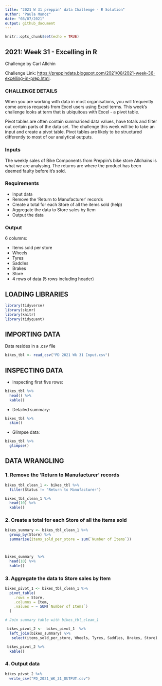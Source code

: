 ```yaml
---
title: "2021 W 31 preppin' data Challenge - R Solution"
author: "Paula Munoz"
date: "08/07/2021"
output: github_document
---
```


```r
knitr::opts_chunk$set(echo = TRUE)
```

## 2021: Week 31 - Excelling in R

Challenge by Carl Allchin  

Challenge Link: <https://preppindata.blogspot.com/2021/08/2021-week-36-excelling-in-prep.html>.

### CHALLENGE DETAILS

When you are working with data in most organisations, you will frequently come across requests from Excel users using Excel terms. This week's challenge looks at term that is ubiquitous with Excel - a pivot table. 

Pivot tables are often contain summarised data values, have totals and filter out certain parts of the data set. The challenge this week will be to take an input and create a pivot table. Pivot tables are likely to be structured differently to most of our analytical outputs.


### Inputs

The weekly sales of Bike Components from Preppin's bike store Allchains is what we are analysing. The returns are where the product has been deemed faulty before it's sold. 


### Requirements

* Input data
* Remove the 'Return to Manufacturer' records
* Create a total for each Store of all the items sold (help)
* Aggregate the data to Store sales by Item
* Output the data

### Output

6 columns:

* Items sold per store
* Wheels
* Tyres
* Saddles
* Brakes
* Store
* 4 rows of data (5 rows including header) 

## LOADING LIBRARIES 

```r
library(tidyverse)
library(skimr)
library(knitr)
library(tidyquant)
```


## IMPORTING DATA 

Data resides in a .csv file

```r
bikes_tbl <- read_csv("PD 2021 Wk 31 Input.csv")

```


## INSPECTING DATA 

* Inspecting first five rows:
```r
bikes_tbl %>%
  head() %>%
  kable()
```


* Detailed summary:
```r
bikes_tbl %>%
  skim()
```


* Glimpse data:
```r
bikes_tbl %>%
  glimpse()
```


## DATA WRANGLING

### 1. Remove the 'Return to Manufacturer' records

```r

bikes_tbl_clean_1 <- bikes_tbl %>%
  filter(Status != "Return to Manufacturer") 

bikes_tbl_clean_1 %>%
  head(10) %>%
  kable()
```


### 2. Create a total for each Store of all the items sold 

```r

bikes_summary <- bikes_tbl_clean_1 %>%
  group_by(Store) %>%
  summarise(items_sold_per_store = sum(`Number of Items`))



bikes_summary  %>%
  head(10) %>%
  kable()
```


### 3. Aggregate the data to Store sales by Item

```r
bikes_pivot_1 <- bikes_tbl_clean_1 %>%
  pivot_table(
    .rows = Store,
    .columns = Item,
    .values = ~ SUM(`Number of Items`)
  )

# Join summary table with bikes_tbl_clean_1

 bikes_pivot_2 <-  bikes_pivot_1  %>% 
  left_join(bikes_summary) %>%
   select(items_sold_per_store, Wheels, Tyres, Saddles, Brakes, Store)

 bikes_pivot_2 %>%
  kable()
```


### 4. Output data

```r
bikes_pivot_2 %>%
  write_csv("PD_2021_WK_31_OUTPUT.csv")
```




  

